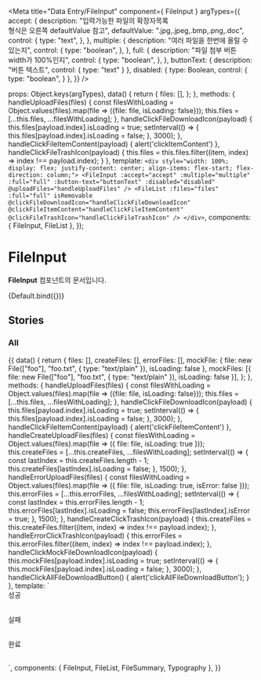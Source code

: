 
<Meta
  title="Data Entry/FileInput"
  component={ FileInput }
  argTypes={{
    accept: {
      description: "입력가능한 파일의 확장자목록<br/>형식은 오른쪽 defaultValue 참고",
      defaultValue: ".jpg,.jpeg,.bmp,.png,.doc",
      control: {
        type: "text",
      },
    },
    multiple: {
      description: "여러 파일을 한번에 올릴 수 있는지",
      control: {
        type: "boolean",
      },
    },
    full: {
      description: "파일 첨부 버튼 width가 100%인지",
      control: {
        type: "boolean",
      },
    },
    buttonText: {
      description: "버튼 텍스트",
      control: {
          type: "text"
      }
    },
    disabled: {
      type: Boolean,
      control: {
        type: "boolean",
      }
    },
  }}
/>

  props: Object.keys(argTypes),
  data() {
      return {
          files: [],
      };
  },
  methods: {
    handleUploadFiles(files) {
        const filesWithLoading = Object.values(files).map(file => ({file: file, isLoading: false}));
        this.files = [...this.files, ...filesWithLoading];
    },
    handleClickFileDownloadIcon(payload) {
        this.files[payload.index].isLoading = true;
        setInterval(() => {
            this.files[payload.index].isLoading = false;
        }, 3000);
    },
    handleClickFileItemContent(payload) {
        alert('clickItemContent')
    },
    handleClickFileTrashIcon(payload) {
        this.files = this.files.filter((item, index) => index !== payload.index);
    }
  },
  template: `<div style="width: 100%; display: flex; justify-content: center; align-items: flex-start; flex-direction: column;">
                 <FileInput
                    :accept="accept"
                    :multiple="multiple"
                    :full="full"
                    :button-text="buttonText"
                    :disabled="disabled"
                    @uploadFiles="handleUploadFiles"
                 />
                 <FileList :files="files"
                    :full="full"
                    isRemovable
                    @clickFileDownloadIcon="handleClickFileDownloadIcon"
                    @clickFileItemContent="handleClickFileItemContent"
                    @clickFileTrashIcon="handleClickFileTrashIcon"
                 />
              </div>`,
   components: { FileInput, FileList },
});

# FileInput

**FileInput** 컴포넌트의 문서입니다.

<Story name="Default" height="100px">
  {Default.bind({})}
</Story>

<ArgsTable story="Default" />

## Stories
### All

<Canvas>
    <Story name="All" height="100px">
        {{
          data() {
              return {
                  files: [],
                  createFiles: [],
                  errorFiles: [],
                  mockFile: { file: new File(["foo"], "foo.txt", { type: "text/plain" }), isLoading: false },
                  mockFiles: [{ file: new File(["foo"], "foo.txt", { type: "text/plain" }), isLoading: false }],
              };
          },
          methods: {
            handleUploadFiles(files) {
                const filesWithLoading = Object.values(files).map(file => ({file: file, isLoading: false}));
                this.files = [...this.files, ...filesWithLoading];
            },
            handleClickFileDownloadIcon(payload) {
                this.files[payload.index].isLoading = true;
                setInterval(() => {
                    this.files[payload.index].isLoading = false;
                }, 3000);
            },
            handleClickFileItemContent(payload) {
                alert('clickFileItemContent')
            },
            handleCreateUploadFiles(files) {
				const filesWithLoading = Object.values(files).map(file => ({ file: file, isLoading: true }));
				this.createFiles = [...this.createFiles, ...filesWithLoading];
				setInterval(() => {
					const lastIndex = this.createFiles.length - 1;
					this.createFiles[lastIndex].isLoading = false;
				}, 1500);
            },
            handleErrorUploadFiles(files) {
				const filesWithLoading = Object.values(files).map(file => ({ file: file, isLoading: true, isError: false }));
				this.errorFiles = [...this.errorFiles, ...filesWithLoading];
				setInterval(() => {
					const lastIndex = this.errorFiles.length - 1;
					this.errorFiles[lastIndex].isLoading = false;
					this.errorFiles[lastIndex].isError = true;
				}, 1500);
            },
            handleCreateClickTrashIcon(payload) {
                this.createFiles = this.createFiles.filter((item, index) => index !== payload.index);
            },
            handleErrorClickTrashIcon(payload) {
                this.errorFiles = this.errorFiles.filter((item, index) => index !== payload.index);
            },
            handleClickMockFileDownloadIcon(payload) {
                this.mockFiles[payload.index].isLoading = true;
                setInterval(() => {
                    this.mockFiles[payload.index].isLoading = false;
                }, 3000);
             },
             handleClickAllFileDownloadButton() {
                alert('clickAllFileDownloadButton');
             }
          },
            template: `<div style="width: 100%; display: flex; justify-content: center; align-items: center; flex-direction: column;">
                        <div style="width: 100%; margin-bottom: 30px;">
                            <Typography type="body2">성공</Typography>
                            <FileInput full
                              @uploadFiles="handleCreateUploadFiles"
                            />
                            <FileList :files="createFiles" isRemovable @clickFileTrashIcon="handleCreateClickTrashIcon" @clickFileItemContent="handleClickFileItemContent"/>
                        </div>
                        <div style="width: 100%; margin-bottom: 30px;">
                            <Typography type="body2">실패</Typography>
                            <FileInput full
                              @uploadFiles="handleErrorUploadFiles"
                            />
                            <FileList :files="errorFiles" isRemovable @clickFileTrashIcon="handleErrorClickTrashIcon" @clickFileItemContent="handleClickFileItemContent"/>
                        </div>
                         <div style="width: 100%; margin-bottom: 30px;">
                            <Typography type="body2">완료</Typography>
                            <FileSummary :length="mockFiles.length" @clickAllFileDownloadButton="handleClickAllFileDownloadButton"/>
                            <FileList :files="mockFiles" @clickFileDownloadIcon="handleClickMockFileDownloadIcon" @clickFileItemContent="handleClickFileItemContent"/>
                        </div>
                      </div>`,
             components: { FileInput, FileList, FileSummary, Typography },
        }}
    </Story>
</Canvas>
